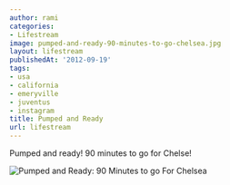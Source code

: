 ```yaml
---
author: rami
categories:
- Lifestream
image: pumped-and-ready-90-minutes-to-go-chelsea.jpg
layout: lifestream
publishedAt: '2012-09-19'
tags:
- usa
- california
- emeryville
- juventus
- instagram
title: Pumped and Ready
url: lifestream
---
```


Pumped and ready! 90 minutes to go for Chelse! 

![Pumped and Ready: 90 Minutes to go For Chelsea](/assets/images/content/lifestream/pumped-and-ready-90-minutes-to-go-chelsea.jpg)